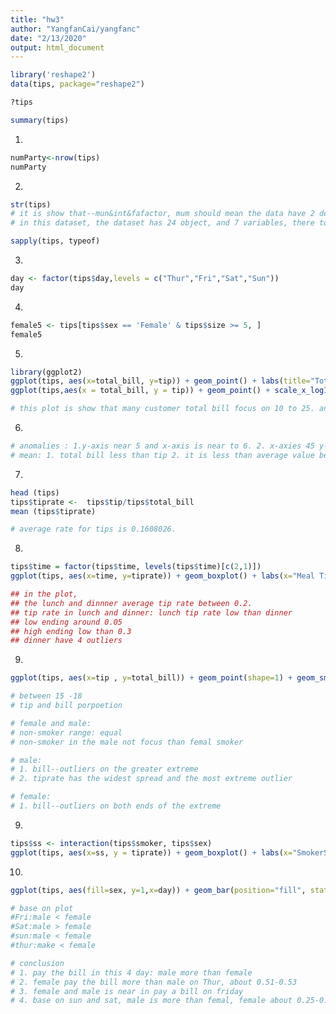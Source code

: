 ```yaml
---
title: "hw3"
author: "YangfanCai/yangfanc"
date: "2/13/2020"
output: html_document
---
```


```r
library('reshape2')
data(tips, package="reshape2")
```


```r
?tips
```

```r
summary(tips)
```


1.
```r
numParty<-nrow(tips)
numParty
```





2.
```r
str(tips)
# it is show that--mun&int&fafactor, mum should mean the data have 2 decimal place /the factor mean should be choose between two things like true or false/int is the integer. 
# in this dataset, the dataset has 24 object, and 7 variables, there total-bill,tip,sex,smoker,day,time,size
```


```r
sapply(tips, typeof)
```






3.
```r
day <- factor(tips$day,levels = c("Thur","Fri","Sat","Sun"))
day
```






4.
```r
female5 <- tips[tips$sex == 'Female' & tips$size >= 5, ]
female5
```








5.
```r
library(ggplot2)
ggplot(tips, aes(x=total_bill, y=tip)) + geom_point() + labs(title="Total Bill and Tip", x = "Total Bill ($)", y = "Tip ($)")
ggplot(tips,aes(x = total_bill, y = tip)) + geom_point() + scale_x_log10() + scale_y_log10() + geom_smooth(method = 'lm')
```

```r
# this plot is show that many customer total bill focus on 10 to 25. and then the tips is 0 to 5 if customer spent low than 25 in total bill. if the total bill at 10 to 15, the costomer will be pay low than 2.5. if the costomer spent total bill in 15 - 20, the tips is between 2.5 to 5 tips. in the all plot, we can get the conclusion is that the higher the total bill, the higher the tips. it is proportional.
```






6.
```r
# anomalies : 1.y-axis near 5 and x-axis is near to 6. 2. x-axies 45 y-axis 2.5
# mean: 1. total bill less than tip 2. it is less than average value betwwen 40 to 50 in the x-axies.
```





7.
```r
head (tips)
tips$tiprate <-  tips$tip/tips$total_bill
mean (tips$tiprate)
```

```r
# average rate for tips is 0.1608026.
```





8.
```r
tips$time = factor(tips$time, levels(tips$time)[c(2,1)])
ggplot(tips, aes(x=time, y=tiprate)) + geom_boxplot() + labs(x="Meal Time", y="Tip Rate (tip/total_bill)", title="Time vs Tip Rate")

```

```r
## in the plot,
## the lunch and dinnner average tip rate between 0.2.
## tip rate in lunch and dinner: lunch tip rate low than dinner
## low ending around 0.05
## high ending low than 0.3
## dinner have 4 outliers
```



9.
```r
ggplot(tips, aes(x=tip , y=total_bill)) + geom_point(shape=1) + geom_smooth(method=lm) + facet_grid(smoker ~ sex)
```

```r
# between 15 -18
# tip and bill porpoetion

# female and male:
# non-smoker range: equal
# non-smoker in the male not focus than femal smoker

# male:
# 1. bill--outliers on the greater extreme
# 2. tiprate has the widest spread and the most extreme outlier

# female:
# 1. bill--outliers on both ends of the extreme

```


9.
```r
tips$ss <- interaction(tips$smoker, tips$sex)
ggplot(tips, aes(x=ss, y = tiprate)) + geom_boxplot() + labs(x="SmokerSex", y="TipRate", title = "SmokerSexAndTipRate")
```







10.
```r
ggplot(tips, aes(fill=sex, y=1,x=day)) + geom_bar(position="fill", stat="identity") + labs(title="Sex of Patron vs Day of the Week",y="Percentage %", x="Day of the Week", fill="Sex of Patron")
```


```r
# base on plot
#Fri:male < female
#Sat:male > female
#sun:male < female
#thur:make < female

# conclusion
# 1. pay the bill in this 4 day: male more than female
# 2. female pay the bill more than male on Thur, about 0.51-0.53
# 3. female and male is near in pay a bill on friday
# 4. base on sun and sat, male is more than femal, female about 0.25-0.375
```


